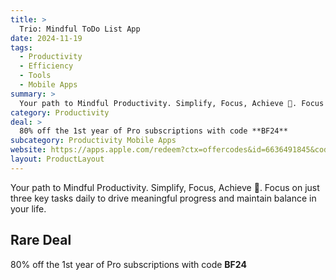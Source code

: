 ```yaml
---
title: >
  Trio: Mindful ToDo List App
date: 2024-11-19
tags:
  - Productivity
  - Efficiency
  - Tools
  - Mobile Apps
summary: >
  Your path to Mindful Productivity. Simplify, Focus, Achieve 🚀. Focus on just three key tasks daily to drive meaningful progress and maintain balance in your life.
category: Productivity
deal: >
  80% off the 1st year of Pro subscriptions with code **BF24**
subcategory: Productivity Mobile Apps
website: https://apps.apple.com/redeem?ctx=offercodes&id=6636491845&code=BF24
layout: ProductLayout
---
```

Your path to Mindful Productivity. Simplify, Focus, Achieve 🚀. Focus on just three key tasks daily to drive meaningful progress and maintain balance in your life.

## Rare Deal

80% off the 1st year of Pro subscriptions with code **BF24**
